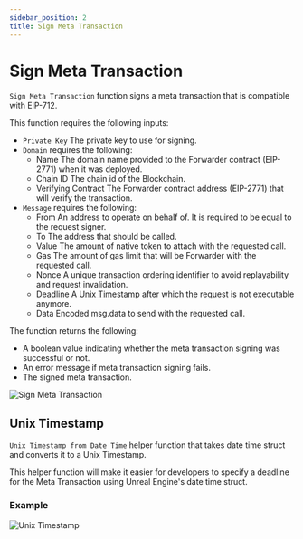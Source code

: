 ```yaml
---
sidebar_position: 2
title: Sign Meta Transaction
---
```


# Sign Meta Transaction

`Sign Meta Transaction` function signs a meta transaction that is compatible with EIP-712.

This function requires the following inputs:
* `Private Key` <Step text="1"/> The private key to use for signing.
* `Domain` requires the following:
    * Name <Step text="2"/> The domain name provided to the Forwarder contract (EIP-2771) when it was deployed.
    * Chain ID <Step text="3"/> The chain id of the Blockchain.
    * Verifying Contract <Step text="4"/> The Forwarder contract address (EIP-2771) that will verify the transaction.
* `Message` requires the following:
    * From <Step text="5"/> An address to operate on behalf of. It is required to be equal to the request signer.
    * To <Step text="6"/> The address that should be called.
    * Value <Step text="7"/> The amount of native token to attach with the requested call.
    * Gas <Step text="8"/> The amount of gas limit that will be Forwarder with the requested call.
    * Nonce <Step text="9"/> A unique transaction ordering identifier to avoid replayability and request invalidation.
    * Deadline <Step text="10"/> A [Unix Timestamp](/docs/2.5.1/ethereum/meta-transactions/sign-meta-transaction#unix-timestamp) after which the request is not executable anymore.
    * Data <Step text="11"/> Encoded msg.data to send with the requested call.

The function returns the following:
* <Step text="12"/> A boolean value indicating whether the meta transaction signing was successful or not.
* <Step text="13"/> An error message if meta transaction signing fails.
* <Step text="14"/> The signed meta transaction.

![Sign Meta Transaction](_static/img/sign_meta_transaction.png)

## Unix Timestamp

`Unix Timestamp from Date Time` helper function that takes date time struct and converts it to a Unix Timestamp.

This helper function will make it easier for developers to specify a deadline for the Meta Transaction using Unreal
Engine's date time struct.

### Example

![Unix Timestamp](_static/img/unix_timestamp.png)